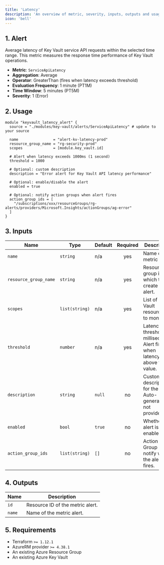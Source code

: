 ```yaml
---
title: 'Latency'
description: 'An overview of metric, severity, inputs, outputs and usage.'
icon: 'bell'
---
```


## 1. Alert
Average latency of Key Vault service API requests within the selected time range. This metric measures the response time performance of Key Vault operations.

- **Metric**: `ServiceApiLatency` 
- **Aggregation**: Average
- **Operator**: GreaterThan (fires when latency exceeds threshold)
- **Evaluation Frequency**: 1 minute (PT1M)
- **Time Window**: 5 minutes (PT5M)
- **Severity**: 1 (Error)

## 2. Usage
```hcl main.tf
module "keyvault_latency_alert" {
  source = "./modules/key-vault/alerts/ServiceApiLatency" # update to your source

  name                = "alert-kv-latency-prod"
  resource_group_name = "rg-security-prod"
  scopes              = [module.key_vault.id]
  
  # Alert when latency exceeds 1000ms (1 second)
  threshold = 1000
  
  # Optional: custom description
  description = "Error alert for Key Vault API latency performance"
  
  # Optional: enable/disable the alert
  enabled = true
  
  # Optional: notify action groups when alert fires
  action_group_ids = [
    "/subscriptions/xxx/resourceGroups/rg-alerts/providers/Microsoft.Insights/actionGroups/ag-error"
  ]
}
```

## 3. Inputs
| Name                  | Type          | Default | Required | Description                                                     |
| --------------------- | ------------- | ------- | :------: | --------------------------------------------------------------- |
| `name`                | `string`      | n/a     |    yes   | Name of the metric alert.                                       |
| `resource_group_name` | `string`      | n/a     |    yes   | Resource group in which to create the alert.                   |
| `scopes`              | `list(string)`| n/a     |    yes   | List of Key Vault resource IDs to monitor.                     |
| `threshold`           | `number`      | n/a     |    yes   | Latency threshold in milliseconds. Alert fires when latency is above this value. |
| `description`         | `string`      | `null`  |    no    | Custom description for the alert. Auto-generated if not provided. |
| `enabled`             | `bool`        | `true`  |    no    | Whether the alert is enabled.                                  |
| `action_group_ids`    | `list(string)`| `[]`    |    no    | Action Group IDs to notify when the alert fires.              |

## 4. Outputs
| Name   | Description                   |
| ------ | ----------------------------- |
| `id`   | Resource ID of the metric alert. |
| `name` | Name of the metric alert.    |

## 5. Requirements
- Terraform `>= 1.12.1`
- AzureRM provider `>= 4.38.1`
- An existing Azure Resource Group
- An existing Azure Key Vault 